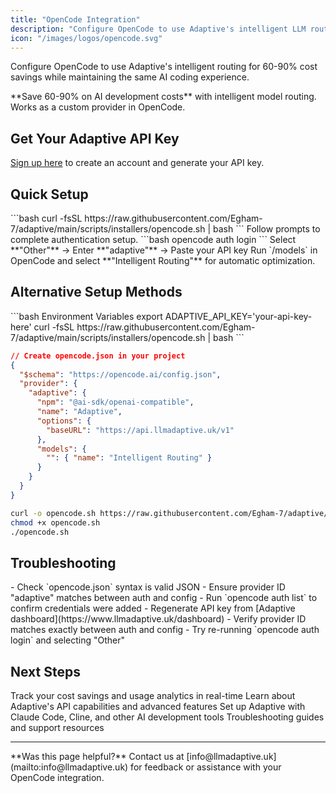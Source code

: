 ```yaml
---
title: "OpenCode Integration"
description: "Configure OpenCode to use Adaptive's intelligent LLM routing for 60-90% cost savings"
icon: "/images/logos/opencode.svg"
---
```


Configure OpenCode to use Adaptive's intelligent routing for 60-90% cost savings while maintaining the same AI coding experience.

<Tip>
  **Save 60-90% on AI development costs** with intelligent model routing. Works
  as a custom provider in OpenCode.
</Tip>

## Get Your Adaptive API Key

[Sign up here](https://www.llmadaptive.uk/sign-up?redirect_url=/api-platform/orgs) to create an account and generate your API key.

## Quick Setup

<Steps>
  <Step title="Run Installer" icon="download">
    ```bash
    curl -fsSL https://raw.githubusercontent.com/Egham-7/adaptive/main/scripts/installers/opencode.sh | bash
    ```
    Follow prompts to complete authentication setup.
  </Step>

  <Step title="Authenticate Provider" icon="key">
    ```bash
    opencode auth login
    ```
    Select **"Other"** → Enter **"adaptive"** → Paste your API key
  </Step>

  <Step title="Select Model" icon="robot">
    Run `/models` in OpenCode and select **"Intelligent Routing"** for automatic optimization.
  </Step>
</Steps>

## Alternative Setup Methods

<CodeGroup>
```bash Environment Variables
export ADAPTIVE_API_KEY='your-api-key-here'
curl -fsSL https://raw.githubusercontent.com/Egham-7/adaptive/main/scripts/installers/opencode.sh | bash
```

```json Manual Configuration
// Create opencode.json in your project
{
  "$schema": "https://opencode.ai/config.json",
  "provider": {
    "adaptive": {
      "npm": "@ai-sdk/openai-compatible",
      "name": "Adaptive",
      "options": {
        "baseURL": "https://api.llmadaptive.uk/v1"
      },
      "models": {
        "": { "name": "Intelligent Routing" }
      }
    }
  }
}
```

```bash Interactive Install
curl -o opencode.sh https://raw.githubusercontent.com/Egham-7/adaptive/main/scripts/installers/opencode.sh
chmod +x opencode.sh
./opencode.sh
```

</CodeGroup>

## Troubleshooting

<AccordionGroup>
<Accordion title="Provider Not Appearing" icon="eye-slash">
- Check `opencode.json` syntax is valid JSON
- Ensure provider ID "adaptive" matches between auth and config
- Run `opencode auth list` to confirm credentials were added
</Accordion>

<Accordion title="Authentication Errors" icon="key">
- Regenerate API key from [Adaptive dashboard](https://www.llmadaptive.uk/dashboard)
- Verify provider ID matches exactly between auth and config
- Try re-running `opencode auth login` and selecting "Other"
</Accordion>
</AccordionGroup>

## Next Steps

<CardGroup cols={2}>
  <Card
    title="Monitor Usage & Savings"
    href="https://www.llmadaptive.uk/dashboard"
    icon="chart-line"
    cta="View Dashboard"
  >
    Track your cost savings and usage analytics in real-time
  </Card>
  <Card
    title="API Documentation"
    href="/api-reference/chat-completions"
    icon="book"
    cta="View API Docs"
  >
    Learn about Adaptive's API capabilities and advanced features
  </Card>
  <Card
    title="Other IDE Integrations"
    href="/developer-tools/claude-code"
    icon="code"
    cta="Explore Tools"
  >
    Set up Adaptive with Claude Code, Cline, and other AI development tools
  </Card>
  <Card
    title="Get Support"
    href="/troubleshooting"
    icon="life-ring"
    cta="Get Help"
  >
    Troubleshooting guides and support resources
  </Card>
</CardGroup>

---

<Note>
  **Was this page helpful?** Contact us at
  [info@llmadaptive.uk](mailto:info@llmadaptive.uk) for feedback or assistance
  with your OpenCode integration.
</Note>
